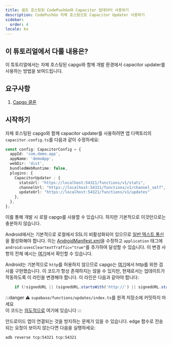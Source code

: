 ```yaml
---
title: 셀프 호스팅된 CodePushGo와 Capacitor 업데이터 사용하기
description: CodePushGo 자체 호스팅으로 Capacitor Updater 사용하기
sidebar:
  order: 4
locale: ko
---
```


## 이 튜토리얼에서 다룰 내용은?

이 튜토리얼에서는 자체 호스팅된 capgo와 함께 개발 환경에서 capacitor updater를 사용하는 방법을 보여드립니다.

## 요구사항

 1. [Capgo 클론](https://github.com/Cap-go/capgo)

## 시작하기

자체 호스팅된 capgo와 함께 capacitor updater를 사용하려면 앱 디렉토리의 `capacitor.config.ts`를 다음과 같이 수정하세요:

```ts
const config: CapacitorConfig = {
  appId: 'com.demo.app',
  appName: 'demoApp',
  webDir: 'dist',
  bundledWebRuntime: false,
  plugins: {
    CapacitorUpdater : {
      statsUrl: "https://localhost:54321/functions/v1/stats",
      channelUrl: "https://localhost:54321/functions/v1/channel_self",
      updateUrl: "https://localhost:54321/functions/v1/updates"
    },
  },
};
```

이를 통해 개발 시 로컬 capgo를 사용할 수 있습니다. 하지만 기본적으로 이것만으로는 충분하지 않습니다.

Android에서는 기본적으로 로컬에서 SSL이 비활성화되어 있으므로 [일반 텍스트 통신](https://developer.android.com/topic/security/risks/cleartext)을 활성화해야 합니다.
이는 [AndroidManifest.xml](https://github.com/Cap-go/capacitor-updater/blob/main/android/src/main/AndroidManifest.xml)을 수정하고 `application` 태그에 `android:usesCleartextTraffic="true"`를 추가하여 달성할 수 있습니다.
이 변경 사항의 전체 예시는 [여기](https://gist.github.com/WcaleNieWolny/061a015acdebe35eaf3afd7030797701)에서 확인할 수 있습니다.

Android는 기본적으로 `http`를 허용하지 않으므로 capgo는 [여기](https://github.com/Cap-go/capgo/blob/4cce6c0707d745faa2afbab643e636bad927c602/supabase/functions/updates/index.ts#L396)에서 http를 위한 검사를 구현했습니다.
이 코드가 항상 존재하지는 않을 수 있지만, 현재로서는 업데이트가 작동하도록 이 라인을 변경해야 합니다.
이 라인은 다음과 같아야 합니다:
```ts
    if (!signedURL || (signedURL.startsWith('http://') || signedURL.startsWith('https://'))) {
```

:::danger
⚠️ `supabase/functions/updates/index.ts`를 원격 저장소에 커밋하지 마세요\
이 코드는 [의도적으로](https://github.com/Cap-go/capacitor-updater/issues/37#issuecomment-1684916354) 여기에 있습니다
:::

안드로이드 앱이 연결되는 것을 방지하는 문제가 있을 수 있습니다. edge 함수로 전송되는 요청이 보이지 않는다면 다음을 실행하세요:
```bash
adb reverse tcp:54321 tcp:54321
```
